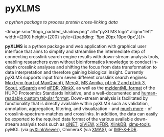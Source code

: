 
# pyXLMS
_a python package to process protein cross-linking data_

<div style={{ textAlign: 'justify' }}>

<Image src="/logo_padded_shadow.png" alt="pyXLMS logo" align="left" width={200} height={200} style={{padding: '5px 20px 10px 0px',}}/>

**pyXLMS** is a python package and web application with graphical user interface that aims to simplify and streamline the intermediate step of
connecting crosslink search engine results with down-stream analysis tools, enabling researchers even without bioinformatics knowledge to
conduct in-depth crosslink analyses and shifting the focus from data transformation to data interpretation and therefore gaining biological
insight. Currently pyXLMS supports input from seven different crosslink search engines:
[MaxLynx (part of MaxQuant)](https://www.maxquant.org/),
[MeroX](https://www.stavrox.com/),
[MS Annika](https://github.com/hgb-bin-proteomics/MSAnnika),
[pLink 2 and pLink 3](http://pfind.ict.ac.cn/se/plink/),
[Scout](https://github.com/diogobor/Scout),
[xiSearch](https://www.rappsilberlab.org/software/xisearch/) and [xiFDR](https://www.rappsilberlab.org/software/xifdr/),
[XlinkX](https://docs.thermofisher.com/r/XlinkX-3.2-Quick-Start-Guide/),
as well as the [mzIdentML format](https://www.psidev.info/mzidentml)
of the HUPO Proteomics Standards Initiative, and a well-documented and
[human-readable custom tabular format](https://github.com/hgb-bin-proteomics/pyXLMS/blob/master/docs/format.md).
Down-stream analysis is facilitated by functionality that is directly available within pyXLMS such as validation, annotation, aggregation, filtering, and visualization - and [much more](https://hgb-bin-proteomics.github.io/pyXLMS/modules.html) - of crosslink-spectrum-matches and crosslinks. In addition, the data can easily be exported to the required data format of the various available down-stream analysis tools such as
[xiNET](https://crosslinkviewer.org/index.php),
[xiVIEW](https://www.xiview.org/index.php),
[xiFDR](https://www.rappsilberlab.org/software/xifdr/),
[XlinkDB](https://xlinkdb.gs.washington.edu/xlinkdb/),
[xlms-tools](https://gitlab.com/topf-lab/xlms-tools),
pyMOL (via [pyXlinkViewer](https://github.com/BobSchiffrin/PyXlinkViewer)),
ChimeraX (via [XMAS](https://github.com/ScheltemaLab/ChimeraX_XMAS_bundle)),
or [IMP-X-FDR](https://github.com/vbc-proteomics-org/imp-x-fdr).

</div>
